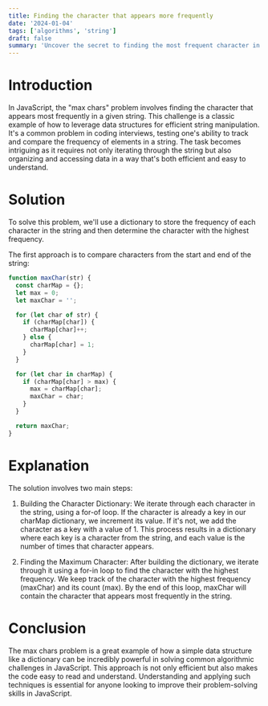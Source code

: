 ```yaml
---
title: Finding the character that appears more frequently 
date: '2024-01-04'
tags: ['algorithms', 'string']
draft: false
summary: 'Uncover the secret to finding the most frequent character in a string! Learn how to tackle the max chars problem in JavaScript using a dictionary approach for an efficient and elegant solution.'
---
```


# Introduction

In JavaScript, the "max chars" problem involves finding the character that appears most frequently in a given string. This challenge is a classic example of how to leverage data structures for efficient string manipulation. It's a common problem in coding interviews, testing one's ability to track and compare the frequency of elements in a string. The task becomes intriguing as it requires not only iterating through the string but also organizing and accessing data in a way that's both efficient and easy to understand.

# Solution

To solve this problem, we'll use a dictionary to store the frequency of each character in the string and then determine the character with the highest frequency.

The first approach is to compare characters from the start and end of the string:
```javascript
function maxChar(str) {
  const charMap = {};
  let max = 0;
  let maxChar = '';

  for (let char of str) {
    if (charMap[char]) {
      charMap[char]++;
    } else {
      charMap[char] = 1;
    }
  }

  for (let char in charMap) {
    if (charMap[char] > max) {
      max = charMap[char];
      maxChar = char;
    }
  }

  return maxChar;
}
```

# Explanation

The solution involves two main steps:

1. Building the Character Dictionary: We iterate through each character in the string, using a for-of loop. If the character is already a key in our charMap dictionary, we increment its value. If it's not, we add the character as a key with a value of 1. This process results in a dictionary where each key is a character from the string, and each value is the number of times that character appears.

2. Finding the Maximum Character: After building the dictionary, we iterate through it using a for-in loop to find the character with the highest frequency. We keep track of the character with the highest frequency (maxChar) and its count (max). By the end of this loop, maxChar will contain the character that appears most frequently in the string.

# Conclusion

The max chars problem is a great example of how a simple data structure like a dictionary can be incredibly powerful in solving common algorithmic challenges in JavaScript. This approach is not only efficient but also makes the code easy to read and understand. Understanding and applying such techniques is essential for anyone looking to improve their problem-solving skills in JavaScript.